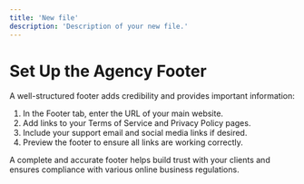 ```yaml
---
title: 'New file'
description: 'Description of your new file.'
---
```

# Set Up the Agency Footer
A well-structured footer adds credibility and provides important information:

1. In the Footer tab, enter the URL of your main website.
2. Add links to your Terms of Service and Privacy Policy pages.
3. Include your support email and social media links if desired.
4. Preview the footer to ensure all links are working correctly.

<Check>
A complete and accurate footer helps build trust with your clients and ensures compliance with various online business regulations.
</Check>